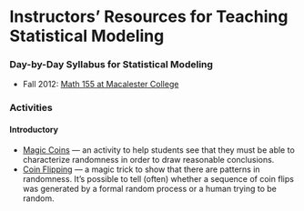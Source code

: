 Instructors' Resources for Teaching Statistical Modeling
========================================================

### Day-by-Day Syllabus for Statistical Modeling

* Fall 2012: [Math 155 at Macalester College](Fall2012/Schedule.html)


### Activities

#### Introductory

* [Magic Coins](Notes/magic-coins.html) --- an activity to help students see that they must be able to characterize randomness in order to draw reasonable conclusions.
* [Coin Flipping](Notes/coin-flipping.html) --- a magic trick to show that there are patterns in randomness.  It's possible to tell (often) whether a sequence of coin flips was generated by a formal random process or a human trying to be random. 